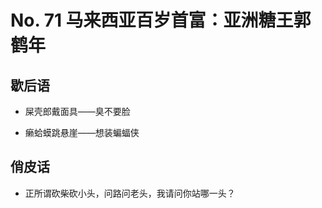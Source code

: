 # No. 71 马来西亚百岁首富：亚洲糖王郭鹤年

## 歇后语

- 屎壳郎戴面具——臭不要脸

- 癞蛤蟆跳悬崖——想装蝙蝠侠

## 俏皮话

- 正所谓砍柴砍小头，问路问老头，我请问你站哪一头？
